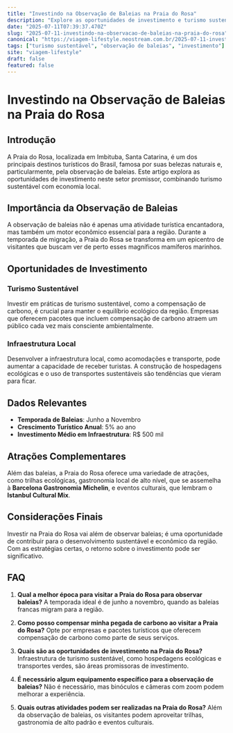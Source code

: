 ```yaml
---
title: "Investindo na Observação de Baleias na Praia do Rosa"
description: "Explore as oportunidades de investimento e turismo sustentável na Praia do Rosa, com foco na observação de baleias e economia local."
date: "2025-07-11T07:39:37.470Z"
slug: "2025-07-11-investindo-na-observacao-de-baleias-na-praia-do-rosa"
canonical: "https://viagem-lifestyle.neostream.com.br/2025-07-11-investindo-na-observacao-de-baleias-na-praia-do-rosa"
tags: ["turismo sustentável", "observação de baleias", "investimento"]
site: "viagem-lifestyle"
draft: false
featured: false
---
```


# Investindo na Observação de Baleias na Praia do Rosa

## Introdução
A Praia do Rosa, localizada em Imbituba, Santa Catarina, é um dos principais destinos turísticos do Brasil, famosa por suas belezas naturais e, particularmente, pela observação de baleias. Este artigo explora as oportunidades de investimento neste setor promissor, combinando turismo sustentável com economia local.

## Importância da Observação de Baleias
A observação de baleias não é apenas uma atividade turística encantadora, mas também um motor econômico essencial para a região. Durante a temporada de migração, a Praia do Rosa se transforma em um epicentro de visitantes que buscam ver de perto esses magníficos mamíferos marinhos.

## Oportunidades de Investimento
### Turismo Sustentável
Investir em práticas de turismo sustentável, como a compensação de carbono, é crucial para manter o equilíbrio ecológico da região. Empresas que oferecem pacotes que incluem compensação de carbono atraem um público cada vez mais consciente ambientalmente.

### Infraestrutura Local
Desenvolver a infraestrutura local, como acomodações e transporte, pode aumentar a capacidade de receber turistas. A construção de hospedagens ecológicas e o uso de transportes sustentáveis são tendências que vieram para ficar.

## Dados Relevantes
- **Temporada de Baleias**: Junho a Novembro
- **Crescimento Turístico Anual**: 5% ao ano
- **Investimento Médio em Infraestrutura**: R$ 500 mil

## Atrações Complementares
Além das baleias, a Praia do Rosa oferece uma variedade de atrações, como trilhas ecológicas, gastronomia local de alto nível, que se assemelha à **Barcelona Gastronomia Michelin**, e eventos culturais, que lembram o **Istanbul Cultural Mix**.

## Considerações Finais
Investir na Praia do Rosa vai além de observar baleias; é uma oportunidade de contribuir para o desenvolvimento sustentável e econômico da região. Com as estratégias certas, o retorno sobre o investimento pode ser significativo.

## FAQ

1. **Qual a melhor época para visitar a Praia do Rosa para observar baleias?**
   A temporada ideal é de junho a novembro, quando as baleias francas migram para a região.

2. **Como posso compensar minha pegada de carbono ao visitar a Praia do Rosa?**
   Opte por empresas e pacotes turísticos que oferecem compensação de carbono como parte de seus serviços.

3. **Quais são as oportunidades de investimento na Praia do Rosa?**
   Infraestrutura de turismo sustentável, como hospedagens ecológicas e transportes verdes, são áreas promissoras de investimento.

4. **É necessário algum equipamento específico para a observação de baleias?**
   Não é necessário, mas binóculos e câmeras com zoom podem melhorar a experiência.

5. **Quais outras atividades podem ser realizadas na Praia do Rosa?**
   Além da observação de baleias, os visitantes podem aproveitar trilhas, gastronomia de alto padrão e eventos culturais.